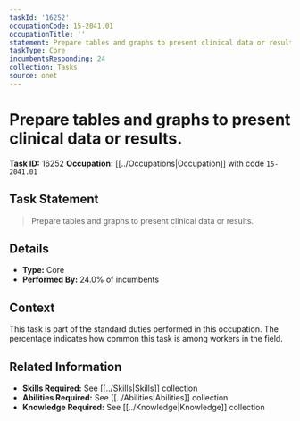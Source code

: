 ```yaml
---
taskId: '16252'
occupationCode: 15-2041.01
occupationTitle: ''
statement: Prepare tables and graphs to present clinical data or results.
taskType: Core
incumbentsResponding: 24
collection: Tasks
source: onet
---
```

# Prepare tables and graphs to present clinical data or results.

**Task ID:** 16252
**Occupation:** [[../Occupations|Occupation]] with code `15-2041.01`

## Task Statement

> Prepare tables and graphs to present clinical data or results.

## Details

- **Type:** Core
- **Performed By:** 24.0% of incumbents

## Context

This task is part of the standard duties performed in this occupation. The percentage indicates how common this task is among workers in the field.

## Related Information

- **Skills Required:** See [[../Skills|Skills]] collection
- **Abilities Required:** See [[../Abilities|Abilities]] collection
- **Knowledge Required:** See [[../Knowledge|Knowledge]] collection
